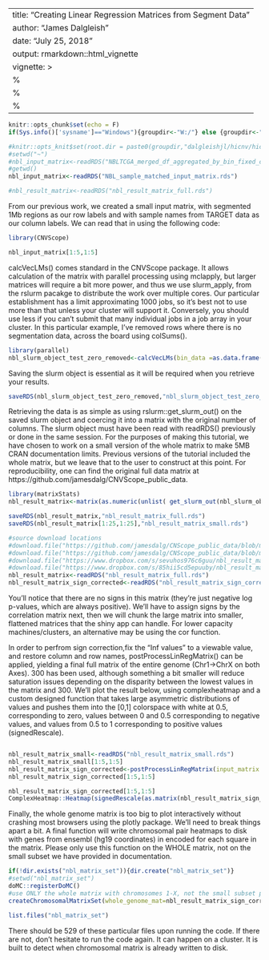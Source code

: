 
---
title: "Creating Linear Regression Matrices from Segment Data"
author: "James Dalgleish"
date: "July 25, 2018"
output: rmarkdown::html_vignette
vignette: >
 %\VignetteEngine{knitr::rmarkdown}
 %\VignetteIndexEntry{Linear Regression/Postprocess}
 %\VignetteEncoding{UTF-8}
---

```{r setup, include=F}
knitr::opts_chunk$set(echo = F)
if(Sys.info()['sysname']=="Windows"){groupdir<-"W:/"} else {groupdir<-"/data/CCRBioinfo/"}

#knitr::opts_knit$set(root.dir = paste0(groupdir,"dalgleishjl/hicnv/hicnv/vignettes/")) #
#setwd("~")
#nbl_input_matrix<-readRDS("NBLTCGA_merged_df_aggregated_by_bin_fixed_comparisonv4.rds")
#getwd()
nbl_input_matrix<-readRDS("NBL_sample_matched_input_matrix.rds")

#nbl_result_matrix<-readRDS("nbl_result_matrix_full.rds")

```

From our previous work, we created a small input matrix, with segmented 1Mb regions as our row labels and with sample names from TARGET data as our column labels.
We can read that in using the following code:
```{r,echo=T,warning=F,message=F}
library(CNVScope)
```
```{r,echo=T}
nbl_input_matrix[1:5,1:5]
```
calcVecLMs() comes standard in the CNVScope package. It allows calculation of the matrix with parallel processing using mclapply, but larger matrices will require a bit more power, and thus we use slurm_apply, from the rslurm pacakge to distribute the work over multiple cores. Our particular establishment has a limit approximating 1000 jobs, so it's best not to use more than that unless your cluster will support it. Conversely, you should use less if you can't submit that many individual jobs in a job array in your cluster. In this particular example, I've removed rows where there is no segmentation data, across the board using colSums().
```{r, eval=F,echo=T}
library(parallel)
nbl_slurm_object_test_zero_removed<-calcVecLMs(bin_data =as.data.frame(t(nbl_input_matrix[which(rowSds(as.matrix(nbl_input_matrix))!=0.0),])),use_slurm = T,n_nodes = 975,memory_per_node = "32g",walltime = "04:00:00",cpus_on_each_node = 2,job_finished = F,slurmjob = NULL)

```

Saving the slurm object is essential as it will be required when you retrieve your results.
```{r, eval=F,echo=T}

saveRDS(nbl_slurm_object_test_zero_removed,"nbl_slurm_object_test_zero_removed.rds")
```

Retrieving the data is as simple as using rslurm::get_slurm_out() on the saved slurm object and coercing it into a matrix with the original number of columns. The slurm object must have been read with readRDS() previously or done in the same session. For the purposes of making this tutorial, we have chosen to work on a small version of the whole matrix to make 5MB CRAN documentation limits. Previous versions of the tutorial included the whole matrix, but we leave that to the user to construct at this point. For reproducibility, one can find the original full data matrix at https://github.com/jamesdalg/CNVScope_public_data.
```{r, eval=F,echo=T}
library(matrixStats)
nbl_result_matrix<-matrix(as.numeric(unlist( get_slurm_out(nbl_slurm_object_test_zero_removed))),ncol=ncol(as.data.frame(t(nbl_input_matrix[which(rowSds(as.matrix(nbl_input_matrix))!=0.0),])) ) )

saveRDS(nbl_result_matrix,"nbl_result_matrix_full.rds")
saveRDS(nbl_result_matrix[1:25,1:25],"nbl_result_matrix_small.rds")

```

```{r, echo=F,include=T,eval=F}
#source download locations
#download.file("https://github.com/jamesdalg/CNScope_public_data/blob/master/nbl_result_matrix_full.rds?raw=true","nbl_result_matrix_full.rds")
#download.file("https://github.com/jamesdalg/CNScope_public_data/blob/master/nbl_result_matrix_sign_corrected.rds","nbl_result_matrix_sign_corrected.rds")
#download.file("https://www.dropbox.com/s/sevuhos976c6guu/nbl_result_matrix_full.rds?dl=1","nbl_result_matrix_full.rds")
#download.file("https://www.dropbox.com/s/85hii5cd5epuuby/nbl_result_matrix_sign_corrected.rds?dl=1","nbl_result_matrix_sign_corrected.rds")
nbl_result_matrix<-readRDS("nbl_result_matrix_full.rds")
nbl_result_matrix_sign_corrected<-readRDS("nbl_result_matrix_sign_corrected.rds")
```



You'll notice that there are no signs in this matrix (they're just negative log p-values, which are always positive). We'll have to assign signs by the correlation matrix next, then we will chunk the large matrix into smaller, flattened matrices that the shiny app can handle. For lower capacity machines/clusters, an alternative may be using the cor function.

In order to perfrom sign correction,fix the "Inf values" to a viewable value, and restore column and row names, postProcessLinRegMatrix() can be applied, yielding a final full matrix of the entire genome (Chr1->ChrX on both Axes).  300 has been used, although something a bit smaller will reduce saturation issues depending on the disparity between the lowest values in the matrix and 300.
We'll plot the result below, using complexheatmap and a custom designed function that takes large asymmetric distributions of values and pushes them into the [0,1] colorspace with white at 0.5, corresponding to zero, values between 0 and 0.5 corresponding to negative values, and values from 0.5 to 1 corresponding to positive values (signedRescale).

```{r}
```
```{r,eval=T,echo=T}
nbl_result_matrix_small<-readRDS("nbl_result_matrix_small.rds")
nbl_result_matrix_small[1:5,1:5]
nbl_result_matrix_sign_corrected<-postProcessLinRegMatrix(input_matrix = nbl_input_matrix[1:25,1:25],LM_mat = nbl_result_matrix_small,cor_type = "pearson",inf_replacement_val = 300)
nbl_result_matrix_sign_corrected[1:5,1:5]
```
```{r,echo=T}
nbl_result_matrix_sign_corrected[1:5,1:5]
ComplexHeatmap::Heatmap(signedRescale(as.matrix(nbl_result_matrix_sign_corrected)),col = circlize::colorRamp2(c(0,0.5,1),c("blue","white","red")),cluster_rows = F,cluster_columns = F,show_heatmap_legend = F,show_column_names = F,show_row_names = F)
```
Finally, the whole genome matrix is too big to plot interactively without crashing most browsers using the plotly package. We'll need to break things apart a bit. A final function will write chromosomal pair heatmaps to disk with genes from ensembl (hg19 coordinates) in encoded for each square in the matrix. Please only use this function on the WHOLE matrix, not on the small subset we have provided in documentation.
```{r,eval=F,echo=T}
if(!dir.exists("nbl_matrix_set")){dir.create("nbl_matrix_set")}
#setwd("nbl_matrix_set")
doMC::registerDoMC()
#use ONLY the whole matrix with chromosomes 1-X, not the small subset provided for documentation purposes.
createChromosomalMatrixSet(whole_genome_mat=nbl_result_matrix_sign_corrected,output_dir="nbl_matrix_set",prefix="nbl_")
```
```{r,echo=T,eval=F}
list.files("nbl_matrix_set")
```
There should be 529 of these particular files upon running the code. If there are not, don't hesitate to run the code again. It can happen on a cluster. It is built to detect when chromosomal matrix is already written to disk.